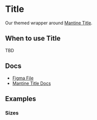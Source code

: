
<Meta of={TitleStories} />

# Title

Our themed wrapper around [Mantine Title](https://v6.mantine.dev/core/title/).

## When to use Title

TBD

## Docs

- [Figma File](https://www.figma.com/file/SEQS7bshKQ4y4V5FwvdROv/Typography-%2F-Title?type=design&node-id=1-96&mode=design&t=2eUYOsqZZeMc4OGT-0)
- [Mantine Title Docs](https://v6.mantine.dev/core/title/)

## Examples

<Canvas of={TitleStories.Default} />

### Sizes

<Canvas of={TitleStories.Sizes} />
